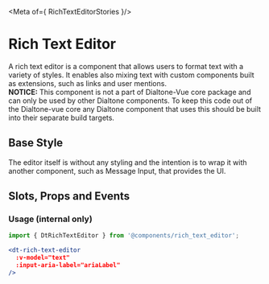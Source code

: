 

<Meta of={ RichTextEditorStories }/>

# Rich Text Editor

<Subtitle>
  A rich text editor is a component that allows users to format text with a
  variety of styles. It enables also mixing text with custom components built as
  extensions, such as links and user mentions.
</Subtitle>

<div class="d-notice d-notice--info d-wmx100p">
<b>NOTICE:</b> This component is not a part of Dialtone-Vue core package and can
only be used by other Dialtone components. To keep this code out of the
Dialtone-vue core any Dialtone component that uses this should be built into
their separate build targets.
</div>

## Base Style

The editor itself is without any styling and the intention is to wrap it with
another component, such as Message Input, that provides the UI.

<Canvas>
  <Story id="components-rich-text-editor--default" />
</Canvas>

## Slots, Props and Events

<Controls />

### Usage (internal only)

```js
import { DtRichTextEditor } from '@components/rich_text_editor';
```

```jsx
<dt-rich-text-editor
  :v-model="text"
  :input-aria-label="ariaLabel"
/>
```
